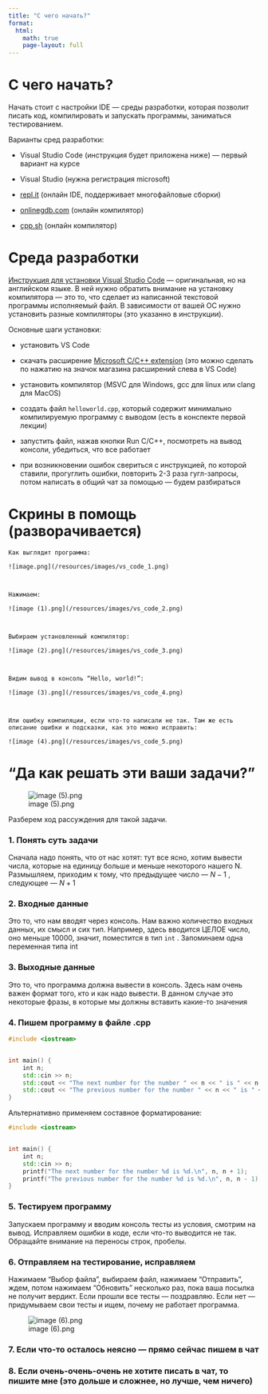 ```yaml
---
title: "С чего начать?"
format:
  html:
    math: true
    page-layout: full
---
```



# С чего начать?

Начать стоит с настройки IDE — среды разработки, которая позволит писать код, компилировать и запускать программы, заниматься тестированием.

Варианты сред разработки:

- Visual Studio Code (инструкция будет приложена ниже) — первый вариант на курсе

- Visual Studio (нужна регистрация microsoft)

- [repl.it](http://repl.it) (онлайн IDE, поддерживает многофайловые сборки)

- [onlinegdb.com](http://onlinegdb.com) (онлайн компилятор)

- [cpp.sh](http://cpp.sh) (онлайн компилятор)



# Среда разработки

[Инструкция для установки Visual Studio Code](https://code.visualstudio.com/docs/languages/cpp) — оригинальная, но на английском языке. В ней нужно обратить внимание на установку компилятора — это то, что сделает из написанной текстовой программы исполняемый файл. В зависимости от вашей ОС нужно установить разные компиляторы (это указанно в инструкции).

Основные шаги установки:

- установить VS Code

- скачать расширение [Microsoft C/C++ extension](https://marketplace.visualstudio.com/items?itemName=ms-vscode.cpptools) (это можно сделать по нажатию на значок магазина расширений слева в VS Code)

- установить компилятор (MSVC для Windows, gcc для linux или clang для MacOS)

- создать файл `helloworld.cpp`, который содержит минимально компилируемую программу с выводом (есть в конспекте первой лекции)

- запустить файл, нажав кнопки Run C/C++, посмотреть на вывод консоли, убедиться, что все работает

- при возникновении ошибок свериться с инструкцией, по которой ставили, прогуглить ошибки, повторить 2-3 раза гугл-запросы, потом написать в общий чат за помощью — будем разбираться



# **Скрины в помощь (разворачивается)**

    Как выглядит программа:

    ![image.png](/resources/images/vs_code_1.png)

    

    Нажимаем:

    ![image (1).png](/resources/images/vs_code_2.png)

    

    Выбираем установленный компилятор:

    ![image (2).png](/resources/images/vs_code_3.png)

    

    Видим вывод в консоль “Hello, world!”:

    ![image (3).png](/resources/images/vs_code_4.png)

    

    Или ошибку компиляции, если что-то написали не так. Там же есть описание ошибки и подсказки, как это можно исправить:

    ![image (4).png](/resources/images/vs_code_5.png)



# “Да как решать эти ваши задачи?”

![image (5).png](/resources/images/informatics_2937_1.png)

Разберем ход рассуждения для такой задачи.



### 1. Понять суть задачи

Сначала надо понять, что от нас хотят: тут все ясно, хотим вывести числа, которые на единицу больше и меньше некоторого нашего N. Размышляем, приходим к тому, что предыдущее число — $N - 1$ , следующее — $N + 1$



### 2. Входные данные

Это то, что нам вводят через консоль. Нам важно количество входных данных, их смысл и сих тип. Например, здесь вводится ЦЕЛОЕ число, оно меньше 10000, значит, поместится в тип `int` . Запоминаем одна переменная типа int



### 3. Выходные данные

Это то, что программа должна вывести в консоль. Здесь нам очень важен формат того, кто и как надо вывести. В данном случае это некоторые фразы, в которые мы должны вставить какие-то значения



### 4. Пишем программу в файле <filename>.cpp

```cpp
#include <iostream>


int main() {
    int n;
    std::cin >> n;
    std::cout << "The next number for the number " << n << " is " << n + 1 << ".\n";
    std::cout << "The previous number for the number " << n << " is " << n - 1 << ".\n";
}
```

Альтернативно применяем составное форматирование:

```cpp
#include <iostream>


int main() {
    int n;
    std::cin >> n;
    printf("The next number for the number %d is %d.\n", n, n + 1);
    printf("The previous number for the number %d is %d.\n", n, n - 1);
}
```



### 5. Тестируем программу

Запускаем программу и вводим консоль тесты из условия, смотрим на вывод. Исправляем ошибки в коде, если что-то выводится не так. Обращайте внимание на переносы строк, пробелы.



### 6. Отправляем на тестирование, исправляем

Нажимаем “Выбор файла”, выбираем файл, нажимаем “Отправить”, ждем, потом нажимаем “Обновить” несколько раз, пока ваша посылка не получит вердикт. Если прошли все тесты — поздравляю. Если нет — придумываем свои тесты и ищем, почему не работает программа.

![image (6).png](/resources/images/informatics_2937_2.png)

### 7. Если что-то осталось неясно — прямо сейчас пишем в чат

### 8. Если очень-очень-очень не хотите писать в чат, то пишите мне (это дольше и сложнее, но лучше, чем ничего)

